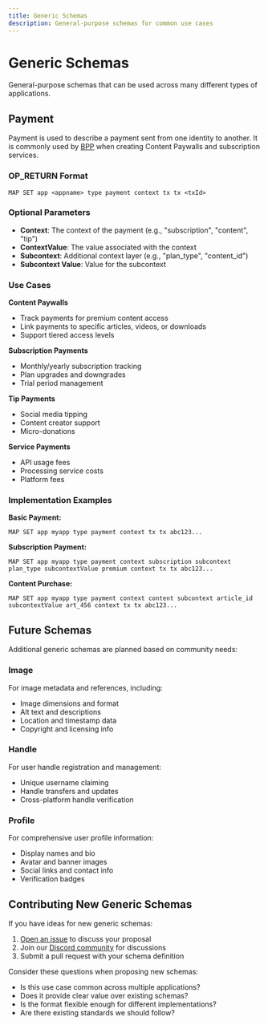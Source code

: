 ```yaml
---
title: Generic Schemas
description: General-purpose schemas for common use cases
---
```


# Generic Schemas

General-purpose schemas that can be used across many different types of applications.

## Payment

Payment is used to describe a payment sent from one identity to another. It is commonly used by [BPP](https://github.com/icellan/bpp) when creating Content Paywalls and subscription services.

### OP_RETURN Format

```
MAP SET app <appname> type payment context tx tx <txId>
```

### Optional Parameters

- **Context**: The context of the payment (e.g., "subscription", "content", "tip")
- **ContextValue**: The value associated with the context
- **Subcontext**: Additional context layer (e.g., "plan_type", "content_id")
- **Subcontext Value**: Value for the subcontext

### Use Cases

**Content Paywalls**
- Track payments for premium content access
- Link payments to specific articles, videos, or downloads
- Support tiered access levels

**Subscription Payments**
- Monthly/yearly subscription tracking
- Plan upgrades and downgrades
- Trial period management

**Tip Payments**
- Social media tipping
- Content creator support
- Micro-donations

**Service Payments**
- API usage fees
- Processing service costs
- Platform fees

### Implementation Examples

**Basic Payment:**
```
MAP SET app myapp type payment context tx tx abc123...
```

**Subscription Payment:**
```
MAP SET app myapp type payment context subscription subcontext plan_type subcontextValue premium context tx tx abc123...
```

**Content Purchase:**
```
MAP SET app myapp type payment context content subcontext article_id subcontextValue art_456 context tx tx abc123...
```

## Future Schemas

Additional generic schemas are planned based on community needs:

### Image
For image metadata and references, including:
- Image dimensions and format
- Alt text and descriptions
- Location and timestamp data
- Copyright and licensing info

### Handle
For user handle registration and management:
- Unique username claiming
- Handle transfers and updates
- Cross-platform handle verification

### Profile
For comprehensive user profile information:
- Display names and bio
- Avatar and banner images
- Social links and contact info
- Verification badges

## Contributing New Generic Schemas

If you have ideas for new generic schemas:

1. [Open an issue](https://github.com/b-open-io/bitcoinschema/issues/new) to discuss your proposal
2. Join our [Discord community](https://discord.gg/vqj6wpKeEn) for discussions
3. Submit a pull request with your schema definition

Consider these questions when proposing new schemas:
- Is this use case common across multiple applications?
- Does it provide clear value over existing schemas?
- Is the format flexible enough for different implementations?
- Are there existing standards we should follow?